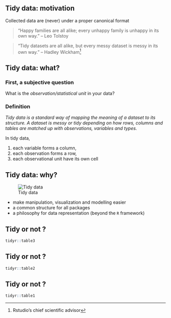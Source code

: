 ## Tidy data: motivation

Collected data are (never) under a proper canonical format

> "Happy families are all alike; every unhappy family is unhappy in its own way." -- Leo Tolstoy

\pause

> "Tidy datasets are all alike, but every messy dataset is messy in its own way." -- Hadley Wickham^[Rstudio's chief scientific advisor]



## Tidy data: what?

### First, a subjective question
What is the _observation/statistical unit_ in your data?

\pause

### Definition
_Tidy data is a standard way of mapping the meaning of a dataset to its structure. A dataset is messy or tidy depending on how rows, columns and tables are matched up with observations, variables and types._\


\pause

In tidy data,

1. each variable forms a column,
2. each observation forms a row,
3. each observational unit have its own cell

## Tidy data: why? 

![Tidy data](../Rmd_files/tidyverse/figs/tidy_data.png)

 - make manipulation, visualization and modelling easier
 - a common structure for all packages
 - a philosophy for data representation (beyond the `R` framework) 

## Tidy or not ?
 
```r
tidyr::table3
```

## Tidy or not ?
 
```r
tidyr::table2
```

## Tidy or not ?
 
```r
tidyr::table1
```
 

